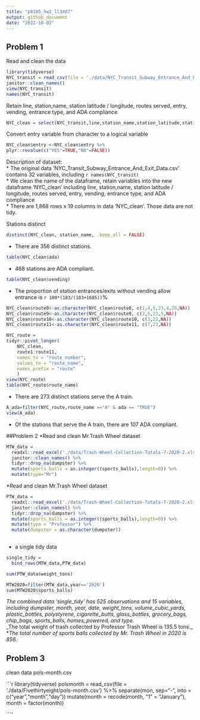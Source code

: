 ```yaml
---
title: "p8105_hw2_ll3407"
output: github_document
date: "2022-10-02"
---
```


## Problem 1
Read and clean the data
```r
library(tidyverse)
NYC_transit = read_csv(file = './data/NYC_Transit_Subway_Entrance_And_Exit_Data.csv') %>% 
janitor::clean_names() 
view(NYC_transit)
names(NYC_transit)
```

Retain line, station,name, station latitude / longitude, routes served, entry, vending, entrance type, and ADA compliance


```r
NYC_clean = select(NYC_transit,line,station_name,station_latitude,station_longitude,route1:route11, entrance_type, entry, vending, ada)

```

Convert entry variable from character to a logical variable
```r
NYC_clean$entry <-NYC_clean$entry %>% 
plyr::revalue(c("YES"=TRUE,"NO"=FALSE))
```
Description of dataset:  
* The original data 'NYC_Transit_Subway_Entrance_And_Exit_Data.csv' contains 32 variables, including `r names(NYC_transit)`  
* We clean the name of the dataframe, retain variables into the new dataframe 'NYC_clean' including line, station,name, station latitude / longitude, routes served, entry, vending, entrance type, and ADA compliance  
* There are 1,868 rows x 19 columns in data 'NYC_clean'. Those data are not tidy.

Stations distinct
```r
distinct(NYC_clean, station_name, .keep_all = FALSE)

```
* There are 356 distinct stations.

```r
table(NYC_clean$ada)
```

* 468 stations are ADA compliant.
```r
table(NYC_clean$vending)
```

* The proportion of station entrances/exits without vending allow entrance is `r 100*(183/(183+1685))`%

```r
NYC_clean$route8<-as.character(NYC_clean$route8, c(1,4,5,23,4,20,NA))
NYC_clean$route9<-as.character(NYC_clean$route9, c(2,5,23,5,NA))
NYC_clean$route10<-as.character(NYC_clean$route10, c(3,23,NA))
NYC_clean$route11<-as.character(NYC_clean$route11, c(7,23,NA))

NYC_route =
tidyr::pivot_longer(
    NYC_clean,
    route1:route11,
    names_to = "route_number",
    values_to = "route_name",
    names_prefix = "route"
    )
view(NYC_route）
table(NYC_route$route_name)
```
* There are 273 distinct stations serve the A train.

```r
A_ada=filter(NYC_route,route_name =="A" & ada == "TRUE")
view(A_ada)
```
* Of the stations that serve the A train, there are 107 ADA compliant.

##Problem 2
*Read and clean Mr.Trash Wheel dataset
```r
MTW_data = 
  readxl::read_excel('./data/Trash-Wheel-Collection-Totals-7-2020-2.xlsx', sheet = 'Mr. Trash Wheel', range = "A2:N535") %>% 
  janitor::clean_names() %>% 
  tidyr::drop_na(dumpster) %>% 
  mutate(sports_balls = as.integer((sports_balls),length=0)) %>% 
  mutate(type="Mr")

```

*Read and clean Mr.Trash Wheel dataset
```r
PTW_data = 
  readxl::read_excel('./data/Trash-Wheel-Collection-Totals-7-2020-2.xlsx', sheet = 'Professor Trash Wheel', range = "A2:N117") %>% 
  janitor::clean_names() %>% 
  tidyr::drop_na(dumpster) %>% 
  mutate(sports_balls = as.integer((sports_balls),length=0)) %>% 
  mutate(type = "Professor") %>% 
  mutate(dumpster = as.character(dumpster))
   
```

* a single tidy data
```r
single_tidy = 
  bind_rows(MTW_data,PTW_data)

sum(PTW_data$weight_tons)

MTW2020=filter(MTW_data,year=='2020')
sum(MTW2020$sports_balls)
```
*_The combined data 'single_tidy' has 525 observations and 15 variables, including dumpster, month, year, date, weight_tons, volume_cubic_yards, plastic_bottles, polystyrene, cigarette_butts, glass_bottles, grocery_bags, chip_bags, sports_balls, homes_powered, and type._  
*_The total weight of trash collected by Professor Trash Wheel is 135.5 tons._  
*_The total number of sports balls collected by Mr. Trash Wheel in 2020 is 856._

## Problem 3
clean data pols-month.csv

```r
library(tidyverse)
polsmonth = read_csv(file = './data/Fivethirtyeight/pols-month.csv') %>% 
  separate(mon, sep="-", into = c("year","month","day")) 
  mutate(month = recode(month, "1" = "January"),
         month = factor(month))
       

```'

